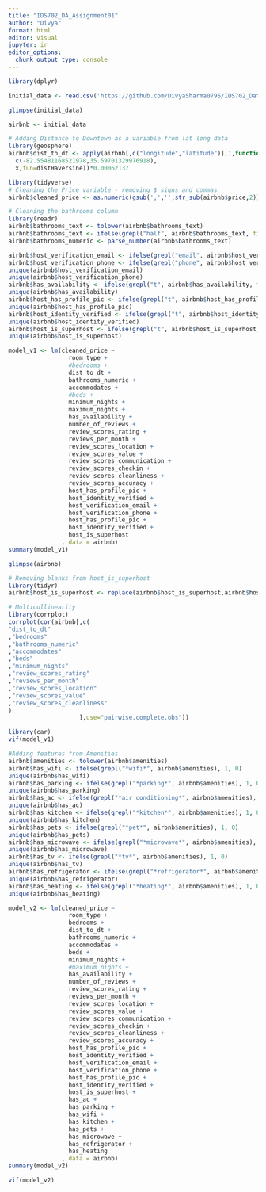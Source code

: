 ```yaml
---
title: "IDS702_DA_Assignment01"
author: "Divya"
format: html
editor: visual
jupyter: ir
editor_options: 
  chunk_output_type: console
---
```


```r
library(dplyr)
```

```r
initial_data <- read.csv('https://github.com/DivyaSharma0795/IDS702_Data_Analysis_Assignment_1/raw/main/Resources/listings.csv')
```

```r
glimpse(initial_data)
```

```r
airbnb <- initial_data
```

```r
# Adding Distance to Downtown as a variable from lat long data
library(geosphere)
airbnb$dist_to_dt <- apply(airbnb[,c("longitude","latitude")],1,function(x) distm(
  c(-82.55481168521978,35.59701329976918),
  x,fun=distHaversine))*0.00062137
```

```r
library(tidyverse)
# Cleaning the Price variable - removing $ signs and commas
airbnb$cleaned_price <- as.numeric(gsub(',','',str_sub(airbnb$price,2)))
```

```r
# Cleaning the bathrooms column
library(readr)
airbnb$bathrooms_text <- tolower(airbnb$bathrooms_text)
airbnb$bathrooms_text <- ifelse(grepl("half", airbnb$bathrooms_text, fixed = TRUE), "0.5",airbnb$bathrooms_text)
airbnb$bathrooms_numeric <- parse_number(airbnb$bathrooms_text)
```

```r
airbnb$host_verification_email <- ifelse(grepl("email", airbnb$host_verifications, fixed = TRUE), 1, 0)
airbnb$host_verification_phone <- ifelse(grepl("phone", airbnb$host_verifications, fixed = TRUE), 1, 0)
unique(airbnb$host_verification_email)
unique(airbnb$host_verification_phone)
airbnb$has_availability <- ifelse(grepl("t", airbnb$has_availability, fixed = TRUE), 1, 0)
unique(airbnb$has_availability)
airbnb$host_has_profile_pic <- ifelse(grepl("t", airbnb$host_has_profile_pic, fixed = TRUE), 1, 0)
unique(airbnb$host_has_profile_pic)
airbnb$host_identity_verified <- ifelse(grepl("t", airbnb$host_identity_verified, fixed = TRUE), 1, 0)
unique(airbnb$host_identity_verified)
airbnb$host_is_superhost <- ifelse(grepl("t", airbnb$host_is_superhost, fixed = TRUE), 1, 0)
unique(airbnb$host_is_superhost)
```

```r

model_v1 <- lm(cleaned_price ~ 
                 room_type + 
                 #bedrooms + 
                 dist_to_dt + 
                 bathrooms_numeric + 
                 accommodates + 
                 #beds + 
                 minimum_nights + 
                 maximum_nights + 
                 has_availability + 
                 number_of_reviews + 
                 review_scores_rating + 
                 reviews_per_month + 
                 review_scores_location + 
                 review_scores_value + 
                 review_scores_communication + 
                 review_scores_checkin + 
                 review_scores_cleanliness + 
                 review_scores_accuracy + 
                 host_has_profile_pic +
                 host_identity_verified + 
                 host_verification_email +
                 host_verification_phone +
                 host_has_profile_pic + 
                 host_identity_verified +
                 host_is_superhost
               , data = airbnb)
summary(model_v1)
```

```r
glimpse(airbnb)
```

```r
# Removing blanks from host_is_superhost
library(tidyr)
airbnb$host_is_superhost <- replace(airbnb$host_is_superhost,airbnb$host_is_superhost == "",'f')
```

```r
# Multicollinearity
library(corrplot)
corrplot(cor(airbnb[,c(
"dist_to_dt"
,"bedrooms"
,"bathrooms_numeric"
,"accommodates"
,"beds"
,"minimum_nights"
,"review_scores_rating"
,"reviews_per_month"
,"review_scores_location"
,"review_scores_value"
,"review_scores_cleanliness"
)
                    ],use="pairwise.complete.obs"))
```

```r
library(car)
vif(model_v1)
```

```r
#Adding features from Amenities
airbnb$amenities <- tolower(airbnb$amenities)
airbnb$has_wifi <- ifelse(grepl("*wifi*", airbnb$amenities), 1, 0)
unique(airbnb$has_wifi)
airbnb$has_parking <- ifelse(grepl("*parking*", airbnb$amenities), 1, 0)
unique(airbnb$has_parking)
airbnb$has_ac <- ifelse(grepl("*air conditioning*", airbnb$amenities), 1, 0)
unique(airbnb$has_ac)
airbnb$has_kitchen <- ifelse(grepl("*kitchen*", airbnb$amenities), 1, 0)
unique(airbnb$has_kitchen)
airbnb$has_pets <- ifelse(grepl("*pet*", airbnb$amenities), 1, 0)
unique(airbnb$has_pets)
airbnb$has_microwave <- ifelse(grepl("*microwave*", airbnb$amenities), 1, 0)
unique(airbnb$has_microwave)
airbnb$has_tv <- ifelse(grepl("*tv*", airbnb$amenities), 1, 0)
unique(airbnb$has_tv)
airbnb$has_refrigerator <- ifelse(grepl("*refrigerator*", airbnb$amenities), 1, 0)
unique(airbnb$has_refrigerator)
airbnb$has_heating <- ifelse(grepl("*heating*", airbnb$amenities), 1, 0)
unique(airbnb$has_heating)
```

```r
model_v2 <- lm(cleaned_price ~ 
                 room_type + 
                 bedrooms + 
                 dist_to_dt + 
                 bathrooms_numeric + 
                 accommodates + 
                 beds + 
                 minimum_nights + 
                 #maximum_nights + 
                 has_availability + 
                 number_of_reviews + 
                 review_scores_rating + 
                 reviews_per_month + 
                 review_scores_location + 
                 review_scores_value + 
                 review_scores_communication + 
                 review_scores_checkin + 
                 review_scores_cleanliness + 
                 review_scores_accuracy + 
                 host_has_profile_pic +
                 host_identity_verified + 
                 host_verification_email +
                 host_verification_phone +
                 host_has_profile_pic + 
                 host_identity_verified +
                 host_is_superhost +
                 has_ac +
                 has_parking +
                 has_wifi +
                 has_kitchen +
                 has_pets +
                 has_microwave +
                 has_refrigerator +
                 has_heating
               , data = airbnb)
summary(model_v2)
```

```r
vif(model_v2)
```
